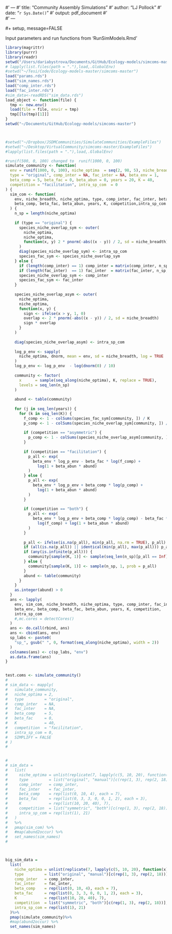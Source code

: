 #' ---
#' title: "Community Assembly Simulations"
#' author: "LJ Pollock"
#' date: "`r Sys.Date()`"
#' output: pdf_document
#'  
#' ---

#+ setup, message=FALSE



Input parameters and run functions from 'RunSimModels.Rmd'


```r
library(magrittr)
library(purrr)
library(readr)
setwd("/Users/dariabystrova/Documents/GitHub/Ecology-models/simcoms-master/ExampleFiles")
# lapply(list.files(path = "."),load,.GlobalEnv)
#setwd("~/Tesi/Code/Ecology-models-master/simcoms-master")
load("params.rds")
load("sim_names.rds")
load("comp_inter.rds")
load("fac_inter.rds")
#sim_data<-readRDS("sim_data.rds")
load_object <- function(file) {
  tmp <- new.env()
  load(file = file, envir = tmp)
  tmp[[ls(tmp)[1]]]
}
setwd("~/Documents/GitHub/Ecology-models/simcoms-master")



#setwd("~/Dropbox/JSDMCommunities/SimulateCommunities/ExampleFiles")
#setwd("~/Desktop/VirtualCommunity/simcoms-master/ExampleFiles")
#lapply(list.files(path = "."),load,.GlobalEnv)

#runif(500, 0, 100) changed to  runif(1000, 0, 100)
simulate_community <- function(
  env = runif(1000, 0, 100), niche_optima  = seq(2, 98, 5), niche_breadth = 20,
  type = "original", comp_inter = NA, fac_inter = NA, beta_env = 1,
  beta_comp = 5, beta_fac = 0, beta_abun = 0, years = 20, K = 40,
  competition = "facilitation", intra_sp_com  = 0
) {
  sim_com <- function(
    env, niche_breadth, niche_optima, type, comp_inter, fac_inter, beta_env,
    beta_comp, beta_fac, beta_abun, years, K, competition,intra_sp_com
  ) {
    n_sp = length(niche_optima)
    
    if (type == "original") {
      species_niche_overlap_sym <- outer(
        niche_optima,
        niche_optima,
        function(x, y) 2 * pnorm(-abs((x - y)) / 2, sd = niche_breadth)
      )
      diag(species_niche_overlap_sym) <- intra_sp_com
      species_fac_sym <- species_niche_overlap_sym
    } else {
      if (length(comp_inter) == 1) comp_inter = matrix(comp_inter, n_sp, n_sp)
      if (length(fac_inter)  == 1) fac_inter  = matrix(fac_inter, n_sp, n_sp)
      species_niche_overlap_sym <- comp_inter
      species_fac_sym <- fac_inter
    }
    
    species_niche_overlap_asym <- outer(
      niche_optima,
      niche_optima,
      function(x, y) {
        sign <- ifelse(x > y, 1, 0)
        overlap <- 2 * pnorm(-abs((x - y)) / 2, sd = niche_breadth)
        sign * overlap
      }
    )
    
    diag(species_niche_overlap_asym) <- intra_sp_com
    
    log_p_env <- sapply(
      niche_optima, dnorm, mean = env, sd = niche_breadth, log = TRUE
    )
    log_p_env <- log_p_env  - log(dnorm(0) / 10)
    
    community <- factor(
      x      = sample(seq_along(niche_optima), K, replace = TRUE),
      levels = seq_len(n_sp)
    )
    
    abund <- table(community)
    
    for (j in seq_len(years)) {
      for (k in seq_len(K)) {
        f_comp <- 1 - colSums(species_fac_sym[community, ]) / K
        p_comp <- 1 - colSums(species_niche_overlap_sym[community, ]) / K
        
        if (competition == "asymmetric") {
          p_comp <- 1 - colSums(species_niche_overlap_asym[community, ]) / K
        }
        
        if (competition == "facilitation") {
          p_all <- exp(
            beta_env * log_p_env - beta_fac * log(f_comp) + 
              log(1 + beta_abun * abund)
          )
        } else {
          p_all <- exp(
            beta_env * log_p_env + beta_comp * log(p_comp) +
              log(1 + beta_abun * abund)
          )
        }
        
        if (competition == "both") {
          p_all <- exp(
            beta_env * log_p_env + beta_comp * log(p_comp) - beta_fac *
              log(f_comp) + log(1 + beta_abun * abund)
          )
        }
        
        p_all <- ifelse(is.na(p_all), min(p_all, na.rm = TRUE), p_all)
        if (all(is.na(p_all)) || identical(min(p_all), max(p_all))) p_all = NULL
        if (any(is.infinite(p_all))) {
          community[sample(K, 1)] <- sample(seq_len(n_sp)[p_all == Inf], 1)
        } else {
          community[sample(K, 1)] <- sample(n_sp, 1, prob = p_all)
        }
        abund <- table(community)
      }
    }
    as.integer(abund) > 0
  }
  ans <- lapply(
    env, sim_com, niche_breadth, niche_optima, type, comp_inter, fac_inter,
    beta_env, beta_comp, beta_fac, beta_abun, years, K, competition,
    intra_sp_com
    #,mc.cores = detectCores()
  )
  ans <- do.call(rbind, ans)
  ans <- cbind(ans, env)
  sp_labs <- paste0(
    "sp_", gsub(" ", 0, format(seq_along(niche_optima), width = 2))
  )
  colnames(ans) <- c(sp_labs, "env")
  as.data.frame(ans)
}


test.coms <- simulate_community()
#   
# sim_data <- mapply(
#   simulate_community,
#   niche_optima = 2,
#   type         = "original",
#   comp_inter   = NA,
#   fac_inter    = NA,
#   beta_comp    = 5,
#   beta_fac     = 0,
#   K            = 40, 
#   competition  = "facilitation",
#   intra_sp_com = 0,
#   SIMPLIFY = FALSE
# )
# 


# 
# sim_data =
#   list(
#     niche_optima = unlist(replicate(7, lapply(c(5, 10, 20), function(x) seq(2, 98, length.out = x)), FALSE), FALSE), 
#     type         = list("original", "manual")[c(rep(1, 3), rep(2, 18))],
#     comp_inter   = comp_inter,
#     fac_inter    = fac_inter,
#     beta_comp    = rep(list(0, 10, 4), each = 7),
#     beta_fac     = rep(list(0, 3, 3, 0, 0, 1, 2), each = 3),
#     K            = rep(list(10, 20, 40), 7), 
#     competition  = list("symmetric", "both")[c(rep(1, 3), rep(2, 18))],
#     intra_sp_com = rep(list(1), 21) 
#   ) 
#   %>%
#   pmap(sim_com) %>%
#   #map(abund2occur) %>%
#   set_names(sim_names) 
# 



big_sim_data =
  list(
    niche_optima = unlist(replicate(7, lapply(c(5, 10, 20), function(x) seq(2, 98, length.out = x)), FALSE), FALSE), 
    type         = list("original", "manual")[c(rep(1, 3), rep(2, 18))],
    comp_inter   = comp_inter,
    fac_inter    = fac_inter,
    beta_comp    = rep(list(0, 10, 4), each = 7),
    beta_fac     = rep(list(0, 3, 3, 0, 0, 1, 2), each = 3),
    K            = rep(list(10, 20, 40), 7), 
    competition  = list("symmetric", "both")[c(rep(1, 3), rep(2, 18))],
    intra_sp_com = rep(list(1), 21) 
  )%>%
  pmap(simulate_community)%>%
  #map(abund2occur) %>%
  set_names(sim_names) 



```





